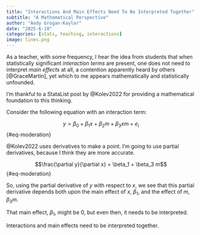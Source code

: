 ```yaml
---
title: "Interactions And Main Effects Need To Be Interpreted Together"
subtitle: "A Mathematical Perspective"
author: "Andy Grogan-Kaylor" 
date: "2025-6-10"
categories: [stats, teaching, interactions]
image: lines.png
---
```


As a teacher, with some frequency, I hear the idea from students that when statistically significant *interaction terms* are present, one does not need to interpret *main effects* at all, a contention apparently heard by others [@GraceMartin], yet which to me appears mathematically and statistically unfounded.

I'm thankful to a StataList post by @Kolev2022 for providing a mathematical foundation to this thinking. 

Consider the following equation with an interaction term:  

$$y = \beta_0 + \beta_1 x + \beta_2 m + \beta_3 xm + e_i$$ {#eq-moderation}

@Kolev2022 uses derivatives to make a point. I'm going to use partial derivatives, because I think they are more accurate.

$$\frac{\partial y}{\partial x} = \beta_1 + \beta_3 m$$ {#eq-moderation}

So, using the partial derivative of $y$ with respect to $x$, we see that this partial derivative depends both upon the main effect of $x$, $\beta_1$, and the effect of $m$, $\beta_3 m$.

That main effect, $\beta_1$, might be 0, but even then, it needs to be interpreted. 

Interactions and main effects need to be interpreted together. 


